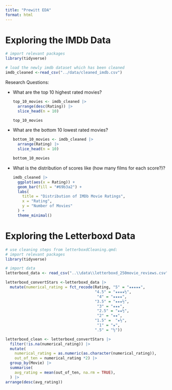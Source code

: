 ```yaml
---
title: "Prewitt EDA"
format: html
---
```


# Exploring the IMDb Data {.unnumbered}

```r

# import relevant packages
library(tidyverse)

# load the newly imdb dataset which has been cleaned 
imdb_cleaned <-read_csv("../data/cleaned_imdb.csv")

```

Research Questions:

-   What are the top 10 highest rated movies?

    ```r

    top_10_movies <- imdb_cleaned |>
      arrange(desc(Rating)) |>
      slice_head(n = 10)

    top_10_movies

    ```

-   What are the bottom 10 lowest rated movies?

    ```r
    bottom_10_movies <- imdb_cleaned |>
      arrange(Rating) |>
      slice_head(n = 10)

    bottom_10_movies


    ```

-   What is the distribution of scores like (how many films for each score?)?

    ```r

    imdb_cleaned |>
      ggplot(aes(x = Rating)) +
      geom_bar(fill = "#69b3a2") +
      labs(
        title = "Distribution of IMDb Movie Ratings",
        x = "Rating",
        y = "Number of Movies"
      ) +
      theme_minimal()
    ```

# Exploring the Letterboxd Data {.unnumbered}
```r
# use cleaning steps from letterboxdCleaning.qmd:
# import relevant packages
library(tidyverse)

# import data
letterboxd_data <- read_csv("..\\data\\letterboxd_250movie_reviews.csv")

letterboxd_convertStars <-letterboxd_data |>
  mutate(numerical_rating = fct_recode(Rating, "5" = "★★★★★",
                                       "4.5" = "★★★★½", 
                                        "4" = "★★★★",
                                       "3.5" = "★★★½",
                                        "3" = "★★★",
                                        "2.5" = "★★½", 
                                        "2" = "★★",
                                       "1.5" =  "★½",
                                        "1" = "★",
                                       ".5" = "½"))

letterboxd_clean <- letterboxd_convertStars |>
  filter(!is.na(numerical_rating)) |>
  mutate(
    numerical_rating = as.numeric(as.character(numerical_rating)),
    out_of_ten = numerical_rating *2) |>
  group_by(Movie) |>
  summarise(
    avg_rating = mean(out_of_ten, na.rm = TRUE),
  ) |> 
arrange(desc(avg_rating))

```


